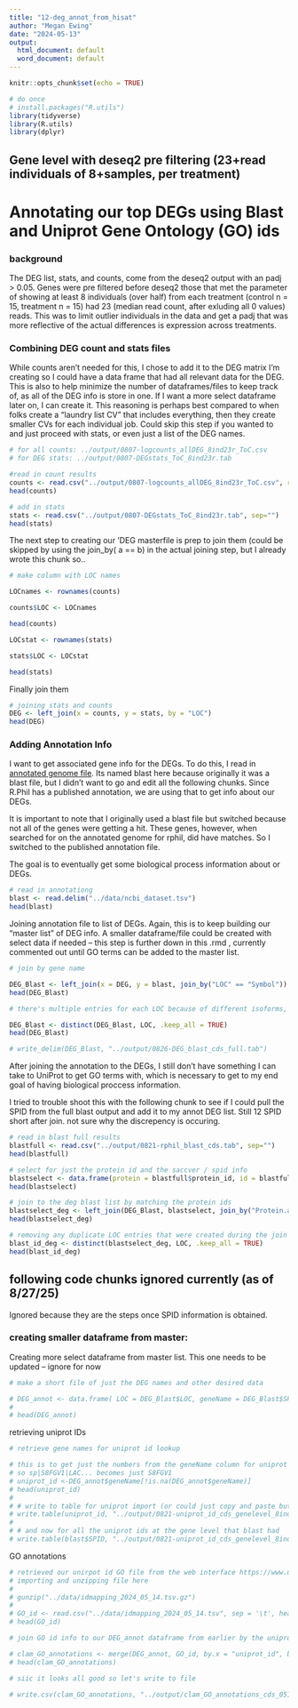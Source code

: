 ```yaml
---
title: "12-deg_annot_from_hisat"
author: "Megan Ewing"
date: "2024-05-13"
output:
  html_document: default
  word_document: default
---
```


```r
knitr::opts_chunk$set(echo = TRUE)
```

```r
# do once
# install.packages("R.utils")
library(tidyverse)
library(R.utils)
library(dplyr)

```

## Gene level with deseq2 pre filtering (23+read individuals of 8+samples, per treatment)

# Annotating our top DEGs using Blast and Uniprot Gene Ontology (GO) ids

### background
The DEG list, stats, and counts, come from the deseq2 output with an padj > 0.05. Genes were pre filtered before deseq2 those that met the parameter of showing at least 8 individuals (over half) from each treatment (control n = 15, treatment n = 15) had 23 (median read count, after exluding all 0 values) reads. This was to limit outlier individuals in the data and get a padj that was more reflective of the actual differences is expression across treatments.

### Combining DEG count and stats files
While counts aren't needed for this, I chose to add it to the DEG matrix I'm creating so I could have a data frame that had all relevant data for the DEG. This is also to help minimize the number of dataframes/files to keep track of, as all of the DEG info is store in one. If I want a more select dataframe later on, I can create it.
This reasoning is perhaps best compared to when folks create a "laundry list CV" that includes everything, then they create smaller CVs for each individual job.
Could skip this step if you wanted to and just proceed with stats, or even just a list of the DEG names.

```r
# for all counts: ../output/0807-logcounts_allDEG_8ind23r_ToC.csv
# for DEG stats: ../output/0807-DEGstats_ToC_8ind23r.tab

#read in count results
counts <- read.csv("../output/0807-logcounts_allDEG_8ind23r_ToC.csv", row.names = 1)
head(counts)

# add in stats
stats <- read.csv("../output/0807-DEGstats_ToC_8ind23r.tab", sep="")
head(stats)

```

The next step to creating our 'DEG masterfile is prep to join them (could be skipped by using the join_by( a == b) in the actual joining step, but I already wrote this chunk so..

```r
# make column with LOC names

LOCnames <- rownames(counts)

counts$LOC <- LOCnames

head(counts)

LOCstat <- rownames(stats)

stats$LOC <- LOCstat

head(stats)

```

Finally join them

```r
# joining stats and counts
DEG <- left_join(x = counts, y = stats, by = "LOC")
head(DEG)

```

### Adding Annotation Info

I want to get associated gene info for the DEGs. To do this, I read in [annotated genome file](https://www.ncbi.nlm.nih.gov/datasets/gene/GCF_026571515.1/). Its named blast here because originally it was a blast file, but I didn't want to go and edit all the following chunks.
Since R.Phil has a published annotation, we are using that to get info about our DEGs.

It is important to note that I originally used a blast file but switched because not all of the genes were getting a hit. These genes, however, when searched for on the annotated genome for rphil, did have matches. So I switched to the published annotation file.

The goal is to eventually get some biological process information about or DEGs.

```r
# read in annotationg
blast <- read.delim("../data/ncbi_dataset.tsv")
head(blast)
```

Joining annotation file to list of DEGs. Again, this is to keep building our "master list" of DEG info.
A smaller dataframe/file could be created with select data if needed -- this step is further down in this .rmd , currently commented out until GO terms can be added to the master list. 

```r
# join by gene name

DEG_Blast <- left_join(x = DEG, y = blast, join_by("LOC" == "Symbol"))
head(DEG_Blast)

# there's multiple entries for each LOC because of different isoforms, but we want just the gene level as our reads weren't thorough enough to give us confident information about isoforms, so we are going to remove duplicates 

DEG_Blast <- distinct(DEG_Blast, LOC, .keep_all = TRUE)
head(DEG_Blast)

# write_delim(DEG_Blast, "../output/0826-DEG_blast_cds_full.tab")

```

After joining the annotation to the DEGs, I still don't have something I can take to UniProt to get GO terms with, which is necessary to get to my end goal of having biological proccess information.

I tried to trouble shoot this with the following chunk to see if I could pull the SPID from the full blast output and add it to my annot DEG list. Still 12 SPID short after join. not sure why the discrepency is occuring.

```r

# read in blast full results
blastfull <- read.csv("../output/0821-rphil_blast_cds.tab", sep="")
head(blastfull)

# select for just the protein id and the saccver / spid info 
blastselect <- data.frame(protein = blastfull$protein_id, id = blastfull$saccver)
head(blastselect)

# join to the deg blast list by matching the protein ids
blastselect_deg <- left_join(DEG_Blast, blastselect, join_by("Protein.accession" == "protein") )
head(blastselect_deg)

# removing any duplicate LOC entries that were created during the join
blast_id_deg <- distinct(blastselect_deg, LOC, .keep_all = TRUE)
head(blast_id_deg)

```

## following code chunks ignored currently (as of 8/27/25)
Ignored because they are the steps once SPID information is obtained. 

### creating smaller dataframe from master: 

Creating more select dataframe from master list. This one needs to be updated -- ignore for now
```r
# make a short file of just the DEG names and other desired data

# DEG_annot <- data.frame( LOC = DEG_Blast$LOC, geneName = DEG_Blast$SPID, baseMean = DEG_Blast$baseMean, log2FoldChange = DEG_Blast$log2FoldChange, pvalue = DEG_Blast$pvalue, padj = DEG_Blast$padj, protein = DEG_Blast$protein, cds = DEG_Blast$cds  )
# 
# head(DEG_annot)


```

retrieving uniprot IDs

```r
# retrieve gene names for uniprot id lookup

# this is to get just the numbers from the geneName column for uniprot
# so sp|S8FGV1|LAC... becomes just S8FGV1
# uniprot_id <-DEG_annot$geneName[!is.na(DEG_annot$geneName)]
# head(uniprot_id)
# 
# # write to table for uniprot import (or could just copy and paste but i imported a text file to uniprot just for my own santity to make sure everything was included)
# write.table(uniprot_id, "../output/0821-uniprot_id_cds_genelevel_8ind23r_ToC.txt", sep = "\t", row.names = FALSE, col.names = FALSE, quote = FALSE)
# 
# # and now for all the uniprot ids at the gene level that blast had
# write.table(blast$SPID, "../output/0821-uniprot_id_cds_genelevel_8ind23r_ToC.txt", sep = "\t", row.names = FALSE, col.names = FALSE, quote = FALSE)

```

GO annotations

```r

# retrieved our unirpot id GO file from the web interface https://www.uniprot.org/
# importing and unzipping file here
# 
# gunzip("../data/idmapping_2024_05_14.tsv.gz")
# 
# GO_id <- read.csv("../data/idmapping_2024_05_14.tsv", sep = '\t', header = TRUE, row.names=NULL)
# head(GO_id)
```

```r
# join GO id info to our DEG_annot dataframe from earlier by the uniprot ids

# clam_GO_annotations <- merge(DEG_annot, GO_id, by.x = "uniprot_id", by.y = "Entry")
# head(clam_GO_annotations)

```

```r
# siic it looks all good so let's write to file

# write.csv(clam_GO_annotations, "../output/clam_GO_annotations_cds_0514.csv")
```
